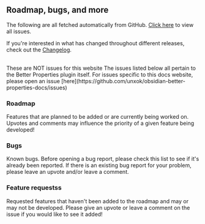 
## Roadmap, bugs, and more

The following are all fetched automatically from GitHub. [Click here](https://github.com/unxok/obsidian-better-properties/issues) to view all issues.

If you're interested in what has changed throughout different releases, check out the [Changelog](https://github.com/unxok/obsidian-better-properties/blob/main/changelog.md).

<br />
<Alert>
	<CircleAlert />
	<AlertTitle>These are NOT issues for this website</AlertTitle>
	<AlertDescription>
		The issues listed below all pertain to the Better Properties plugin itself.
		For issues specific to this docs website, please open an issue
		[here](https://github.com/unxok/obsidian-better-properties-docs/issues)
	</AlertDescription>
</Alert>

### Roadmap

Features that are planned to be added or are currently being worked on. Upvotes and comments may influence the priority of a given feature being developed!

<RoadmapIssues />

### Bugs

Known bugs. Before opening a bug report, please check this list to see if it's already been reported. If there is an existing bug report for your problem, please leave an upvote and/or leave a comment.

<BugIssues />

### Feature requestss

Requested features that haven't been added to the roadmap and may or may not be developed. Please give an upvote or leave a comment on the issue if you would like to see it added!

<FeatureIssues />
